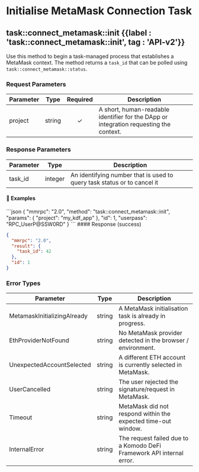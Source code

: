 
# Initialise MetaMask Connection Task

## task::connect\_metamask::init {{label : 'task::connect_metamask::init', tag : 'API-v2'}}

Use this method to begin a task-managed process that establishes a MetaMask context. The method returns a `task_id` that can be polled using `task::connect_metamask::status`.

### Request Parameters

| Parameter | Type   | Required | Description                                                                            |
| --------- | ------ | :------: | -------------------------------------------------------------------------------------- |
| project   | string |     ✓    | A short, human-readable identifier for the DApp or integration requesting the context. |

### Response Parameters

| Parameter | Type    | Description                                                             |
| --------- | ------- | ----------------------------------------------------------------------- |
| task\_id  | integer | An identifying number that is used to query task status or to cancel it |

#### 📌 Examples

<CodeGroup title="connect_metamask::init" tag="POST" label="task::connect_metamask::init" mm2MethodDecorate="true">
  ```json
  {
    "mmrpc": "2.0",
    "method": "task::connect_metamask::init",
    "params": {
      "project": "my_kdf_app"
    },
    "id": 1,
    "userpass": "RPC_UserP@SSW0RD"
  }
  ```
</CodeGroup>

<CollapsibleSection expandedText="Hide Response" collapsedText="Show Response">
  #### Response (success)

  ```json
  {
    "mmrpc": "2.0",
    "result": {
      "task_id": 42
    },
    "id": 1
  }
  ```
</CollapsibleSection>

### Error Types

| Parameter                   | Type   | Description                                                           |
| --------------------------- | ------ | --------------------------------------------------------------------- |
| MetamaskInitializingAlready | string | A MetaMask initialisation task is already in progress.                |
| EthProviderNotFound         | string | No MetaMask provider detected in the browser / environment.           |
| UnexpectedAccountSelected   | string | A different ETH account is currently selected in MetaMask.            |
| UserCancelled               | string | The user rejected the signature/request in MetaMask.                  |
| Timeout                     | string | MetaMask did not respond within the expected time-out window.         |
| InternalError               | string | The request failed due to a Komodo DeFi Framework API internal error. |
